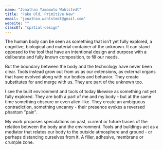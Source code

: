 ```yaml
---
name: "Jonathan Yamamoto Wahlstedt"
title: "Fake Old, Primitive New"
email: "jonathan.wahlstedt@gmail.com"
website: ""
classOf: "spatial-design"
---
```









The human body can be seen as something that isn’t yet fully explored, a cognitive, biological and material container of the unknown. It can stand opposed to the tool that have an intentional design and purpose with a deliberate and fully known composition, to fill our needs. 

But the boundary between the body and the technology have never been clear. Tools instead grow out from us as our extensions, as external organs that have evolved along with our bodies and behavior. They create substitutes for and merge with us. They are part of the unknown too.

I see the built environment and tools of today likewise as something not yet fully explored. They are both a part of me and my body - but at the same time something obscure or even alien-like. They create an ambiguous contradiction, something uncanny - their presence evokes a reversed phantom ”pain”.

My work proposes speculations on past, current or future traces of the relation between the body and the environment. Tools and buildings act as a mediator that relates our body to the outside atmosphere and ground - or perhaps distancing ourselves from it. A filler, adhesive, membrane or crumple zone.

<ImageZoom
  preview={preview101}
  zoom={zoom101}
  caption="Fake Old, Primitive New"
/>

<ImageZoom
  preview={preview102}
  zoom={zoom102}
  caption="Fake Old, Primitive New"
/>

<ImageZoom
  preview={preview103}
  zoom={zoom103}
  caption="Fake Old, Primitive New"
/>

<ImageZoom
  preview={preview104}
  zoom={zoom104}
  caption="Fake Old, Primitive New"
  isTallImage={true}
/>

<ImageZoom
  preview={preview105}
  zoom={zoom105}
  caption="Fake Old, Primitive New"
  isTallImage={true}
/>

<ImageZoom
  preview={preview106}
  zoom={zoom106}
  caption="Fake Old, Primitive New"
  isTallImage={true}
/>


